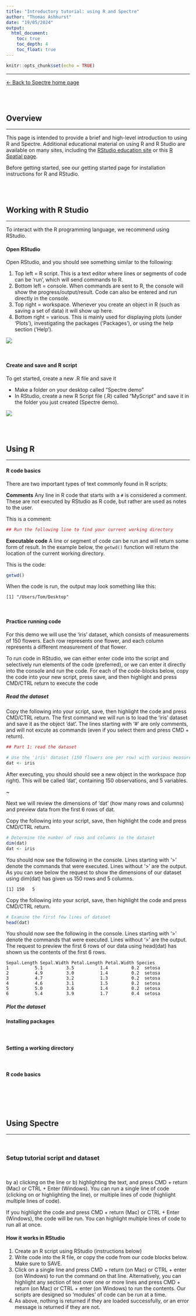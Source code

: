 ```yaml
---
title: "Introductory tutorial: using R and Spectre"
author: "Thomas Ashhurst"
date: "19/05/2024"
output:
  html_document:
    toc: true
    toc_depth: 4
    toc_float: true
---
```


```r
knitr::opts_chunk$set(echo = TRUE)
```

------------------------------------------------------------------------

[\<- Back to Spectre home page](https://immunedynamics.io/spectre)

<br /> <br />

## Overview

------------------------------------------------------------------------

This page is intended to provide a brief and high-level introduction to using R and Spectre. Additional educational material on using R and R Studio are available on many sites, including the [RStudio education site](https://education.rstudio.com/) or this [R Spatial page](https://rspatial.org/intr/index.html).

Before getting started, see our getting started page for installation instructions for R and RStudio.

<br />
<br />

## Working with R Studio

------------------------------------------------------------------------

To interact with the R programming language, we recommend using RStudio. 

#### Open RStudio

Open RStudio, and you should see something similar to the following:

1. Top left = R script. This is a text editor where lines or segments of code can be 'run', which will send commands to R.
2. Bottom left = console. When commands are sent to R, the console will show the progress/output/result. Code can also be entered and run directly in the console.
3. Top right = workspace. Whenever you create an object in R (such as saving a set of data) it will show up here.
4. Bottom right = various. This is mainly used for displaying plots (under 'Plots'), investigating the packages ('Packages'), or using the help section ('Help').

![](Image 1.png)

<br />

#### Create and save and R script

To get started, create a new .R file and save it

- Make a folder on your desktop called "Spectre demo"
- In RStudio, create a new R Script file (.R) called "MyScript" and save it in the folder you just created (Spectre demo).

![](Image 2.png)

<br />
<br />


## Using R

------------------------------------------------------------------------

#### R code basics

There are two important types of text commonly found in R scripts:

**Comments**
Any line in R code that starts with a `#` is considered a comment. These are not executed by RStudio as R code, but rather are used as notes to the user.

This is a comment:
```r
## Run the following line to find your current working directory
```

**Executable code**
A line or segment of code can be run and will return some form of result. In the example below, the `getwd()` function will return the location of the current working directory.

This is the code:

```r
getwd()
```

When the code is run, the output may look something like this:

```
[1] "/Users/Tom/Desktop"
```

<br />

#### Practice running code

For this demo we will use the 'iris' dataset, which consists of measurements of 150 flowers. Each row represents one flower, and each column represents a different measurement of that flower.

To run code in RStudio, we can either enter code into the script and selectively run elements of the code (preferred), or we can enter it directly into the console and run the code. For each of the code-blocks below, copy the code into your new script, press save, and then highlight and press CMD/CTRL return to execute the code

##### Read the dataset

Copy the following into your script, save, then highlight the code and press CMD/CTRL return. The first command we will run is to load the 'iris' dataset and save it as the object 'dat'. The lines starting with '#' are only comments, and will not excute as commands (even if you select them and press CMD + return).

```r
## Part 1: read the dataset
     
# Use the 'iris' dataset (150 flowers one per row) with various measurement (each column is a different measurement)
dat <- iris
```

After executing, you should should see a new object in the workspace (top right). This will be called 'dat', containing 150 observations, and 5 variables.

~[](Image 3.png)

Next we will review the dimensions of 'dat' (how many rows and columns) and preview data from the first 6 rows of dat.

Copy the following into your script, save, then highlight the code and press CMD/CTRL return.

```r
# Determine the number of rows and columns in the dataset
dim(dat)
dat <- iris
```

You should now see the following in the console. Lines starting with '>' denote the commands that were executed. Lines without '>' are the output. As you can see below the request to show the dimensions of our dataset using dim(dat) has given us 150 rows and 5 columns. 

```
[1] 150   5
```

Copy the following into your script, save, then highlight the code and press CMD/CTRL return.

```r
# Examine the first few lines of dataset
head(dat)
```

You should now see the following in the console. Lines starting with '>' denote the commands that were executed. Lines without '>' are the output. The request to preview the first 6 rows of our data using head(dat) has shown us the contents of the first 6 rows.

```
Sepal.Length Sepal.Width Petal.Length Petal.Width Species
1          5.1         3.5          1.4         0.2  setosa
2          4.9         3.0          1.4         0.2  setosa
3          4.7         3.2          1.3         0.2  setosa
4          4.6         3.1          1.5         0.2  setosa
5          5.0         3.6          1.4         0.2  setosa
6          5.4         3.9          1.7         0.4  setosa
```

##### Plot the dataset





#### Installing packages

<br />

#### Setting a working directory

<br />

#### R code basics

<br />




<br />
<br />




## Using Spectre

------------------------------------------------------------------------

<br />

###  Setup tutorial script and dataset

<br />




by a) clicking on the line or b) highlighting the text, and press CMD + return (Mac) or CTRL + Enter (Windows). You can run a single line of code (clicking on or highlighting the line), or multiple lines of code (highlight multiple lines of code).

If you highlight the code and press CMD + return (Mac) or CTRL + Enter (Windows), the code will be run. You can highlight multiple lines of code to run all at once.





#### How it works in RStudio

1. Create an R script using RStudio (instructions below)
2. Write code into the R file, or copy the code from our code blocks below. Make sure to SAVE.
3. Click on a single line and press CMD + return (on Mac) or CTRL + enter (on Windows) to run the command on that line. Alternatively, you can highlight any section of text over one or more lines and press CMD + return (on Mac) or CTRL + enter (on Windows) to run the contents. Our scripts are designed so 'modules' of code can be run at a time.
4. As above, nothing is returned if they are loaded successfully, or an error message is returned if they are not. 
